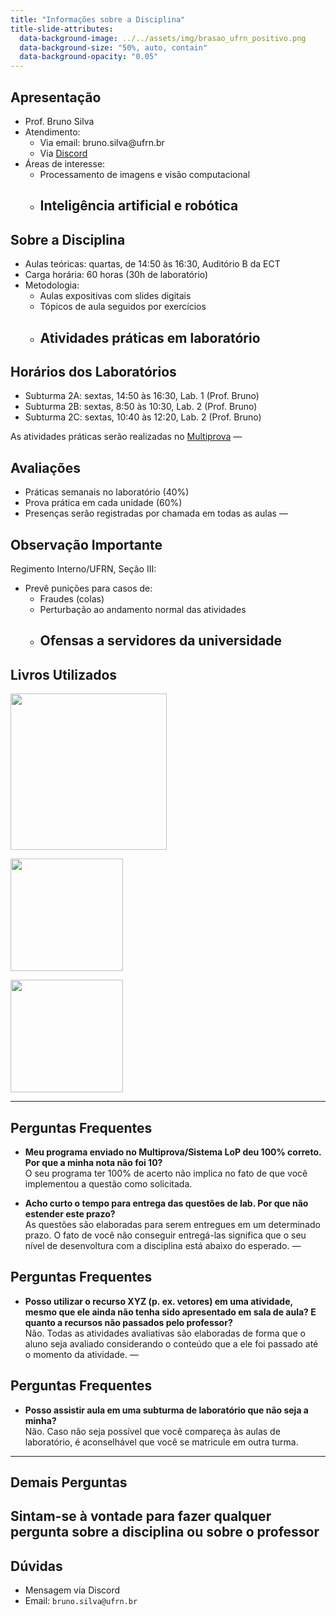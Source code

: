 ```yaml
---
title: "Informações sobre a Disciplina"
title-slide-attributes:
  data-background-image: ../../assets/img/brasao_ufrn_positivo.png
  data-background-size: "50%, auto, contain"
  data-background-opacity: "0.05"
---
```


## Apresentação

- Prof. Bruno Silva
- Atendimento:
    - Via email: bruno.silva@ufrn.br
    - Via [Discord](https://discord.gg/ujbQVtrwEC)
- Áreas de interesse:
    - Processamento de imagens e visão computacional
    - Inteligência artificial e robótica
---

## Sobre a Disciplina

- Aulas teóricas: quartas, de 14:50 às 16:30,
  Auditório B da ECT
- Carga horária: 60 horas (30h de laboratório)
- Metodologia:
    - Aulas expositivas com slides digitais
    - Tópicos de aula seguidos por exercícios
    - Atividades práticas em laboratório
---

## Horários dos Laboratórios

- Subturma 2A: sextas, 14:50 às 16:30, Lab. 1 (Prof. Bruno)
- Subturma 2B: sextas, 8:50 às 10:30, Lab. 2 (Prof. Bruno)
- Subturma 2C: sextas, 10:40 às 12:20, Lab. 2 (Prof. Bruno)

As atividades práticas serão realizadas no
[Multiprova](https://multiprova.ufrn.br)
---

## Avaliações

- Práticas semanais no laboratório (40%)
- Prova prática em cada unidade (60%)
- Presenças serão registradas por chamada
  em todas as aulas
---

## Observação Importante

Regimento Interno/UFRN, Seção III:

- Prevê punições para casos de:
    - Fraudes (colas)
    - Perturbação ao andamento normal das atividades
    - Ofensas a servidores da universidade
---

## Livros Utilizados {.nostretch}

::: {layout-ncol=3}
![](livro_lip_ect.png){width=250}

![](livro1.png){width=180}

![](livro2.png){width=180}
:::

---

## Perguntas Frequentes

- **Meu programa enviado no Multiprova/Sistema LoP deu 100% correto.
Por que a minha nota não foi 10?**<br>
O seu programa ter 100% de acerto não implica no fato de que
você implementou a questão como solicitada.

- **Acho curto o tempo para entrega das questões de lab.
Por que não estender este prazo?**<br>
As questões são elaboradas para serem entregues em um determinado
prazo. O fato de você não conseguir entregá-las significa
que o seu nível de desenvoltura com a disciplina está abaixo
do esperado.
---

## Perguntas Frequentes

- **Posso utilizar o recurso XYZ (p. ex. vetores) em uma atividade, mesmo que ele ainda não tenha sido apresentado em sala de aula? E quanto a recursos não passados pelo professor?**<br>
Não. Todas as atividades avaliativas são elaboradas de forma que o aluno seja avaliado considerando o conteúdo que a ele foi passado até o momento da atividade.
---

## Perguntas Frequentes

- **Posso assistir aula em uma subturma de laboratório que não seja a minha?**<br>
Não. Caso não seja possível que você compareça às aulas de laboratório,
é aconselhável que você se matricule em outra turma.

---

## Demais Perguntas

Sintam-se à vontade para fazer qualquer pergunta sobre a disciplina ou sobre o professor
---

## Dúvidas

- Mensagem via Discord
- Email: `bruno.silva@ufrn.br`